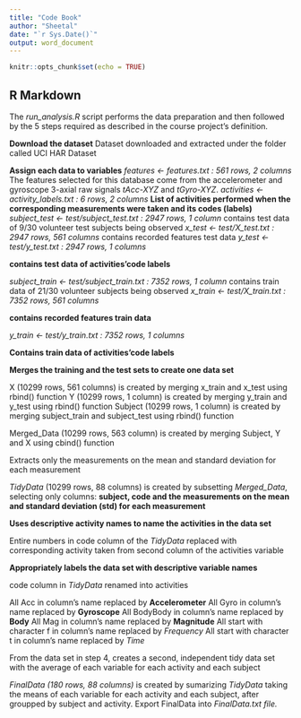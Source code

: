 ---
title: "Code Book"
author: "Sheetal"
date: "`r Sys.Date()`"
output: word_document
---

```{r setup, include=FALSE}
knitr::opts_chunk$set(echo = TRUE)
```

## R Markdown
The *run_analysis.R* script performs the data preparation and then followed by the 5 steps required as described in the course project’s definition.

**Download the dataset**
Dataset downloaded and extracted under the folder called UCI HAR Dataset

**Assign each data to variables**
*features <- features.txt : 561 rows, 2 columns*
The features selected for this database come from the accelerometer and gyroscope 3-axial raw signals *tAcc-XYZ* and *tGyro-XYZ*.
*activities <- activity_labels.txt : 6 rows, 2 columns*
**List of activities performed when the corresponding measurements were taken and its codes (labels)**
*subject_test <- test/subject_test.txt : 2947 rows, 1 column*
contains test data of 9/30 volunteer test subjects being observed
*x_test <- test/X_test.txt : 2947 rows, 561 columns*
contains recorded features test data
*y_test <- test/y_test.txt : 2947 rows, 1 columns*

**contains test data of activities’code labels**

*subject_train <- test/subject_train.txt : 7352 rows, 1 column*
contains train data of 21/30 volunteer subjects being observed
*x_train <- test/X_train.txt : 7352 rows, 561 columns*

**contains recorded features train data**

*y_train <- test/y_train.txt : 7352 rows, 1 columns*

**Contains train data of activities’code labels**

**Merges the training and the test sets to create one data set**

X (10299 rows, 561 columns) is created by merging x_train and x_test using rbind() function
Y (10299 rows, 1 column) is created by merging y_train and y_test using rbind() function
Subject (10299 rows, 1 column) is created by merging subject_train and subject_test using rbind() function

Merged_Data (10299 rows, 563 column) is created by merging Subject, Y and X using cbind() function

Extracts only the measurements on the mean and standard deviation for each measurement

*TidyData* (10299 rows, 88 columns) is created by subsetting *Merged_Data*, selecting only columns: **subject, code and the measurements on the mean and standard deviation (std) for each measurement**

**Uses descriptive activity names to name the activities in the data set**

Entire numbers in code column of the *TidyData* replaced with corresponding activity taken from second column of the activities variable

**Appropriately labels the data set with descriptive variable names**

code column in *TidyData* renamed into activities

All Acc in column’s name replaced by **Accelerometer**
All Gyro in column’s name replaced by **Gyroscope**
All BodyBody in column’s name replaced by **Body**
All Mag in column’s name replaced by **Magnitude**
All start with character f in column’s name replaced by *Frequency*
All start with character t in column’s name replaced by *Time*

From the data set in step 4, creates a second, independent tidy data set with the average of each variable for each activity and each subject

*FinalData (180 rows, 88 columns)* is created by sumarizing *TidyData* taking the means of each variable for each activity and each subject, after groupped by subject and activity.
Export FinalData into *FinalData.txt file.*

